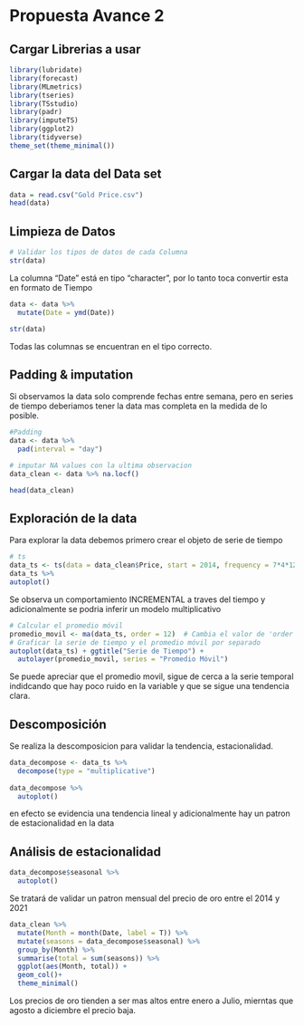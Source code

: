 # Propuesta Avance 2

## Cargar Librerias a usar
```r
library(lubridate) 
library(forecast) 
library(MLmetrics) 
library(tseries) 
library(TSstudio) 
library(padr) 
library(imputeTS)
library(ggplot2)
library(tidyverse)
theme_set(theme_minimal())
```
## Cargar la data del Data set
```r
data = read.csv("Gold Price.csv")
head(data)
```
## Limpieza de Datos
```r
# Validar los tipos de datos de cada Columna
str(data)
```
La columna "Date" está en tipo "character", por lo tanto toca convertir esta en formato de Tiempo

```r
data <- data %>% 
  mutate(Date = ymd(Date))

str(data)
```
Todas las columnas se encuentran en el tipo correcto. 

## Padding & imputation
Si observamos la data solo comprende fechas entre semana, pero en series de tiempo deberiamos tener la data mas completa en la medida de lo posible.
```r
#Padding
data <- data %>% 
  pad(interval = "day") 

# imputar NA values con la ultima observacion
data_clean <- data %>% na.locf()

head(data_clean)
```
## Exploración de la data
Para explorar la data debemos primero crear el objeto de serie de tiempo
```r
# ts
data_ts <- ts(data = data_clean$Price, start = 2014, frequency = 7*4*12)
data_ts %>% 
autoplot()
```
Se observa un comportamiento INCREMENTAL a traves del tiempo y adicionalmente se podria inferir un modelo multiplicativo

```r
# Calcular el promedio móvil
promedio_movil <- ma(data_ts, order = 12)  # Cambia el valor de 'order' según tus necesidades
# Graficar la serie de tiempo y el promedio móvil por separado
autoplot(data_ts) + ggtitle("Serie de Tiempo") +
  autolayer(promedio_movil, series = "Promedio Móvil")
```

Se puede apreciar que el promedio movil, sigue de cerca a la serie temporal indidcando que hay poco ruido en la variable y que se sigue una tendencia clara.

## Descomposición
Se realiza la descomposicion para validar la tendencia, estacionalidad.
```r
data_decompose <- data_ts %>% 
  decompose(type = "multiplicative")
  
data_decompose %>% 
  autoplot()
```
en efecto se evidencia una tendencia lineal y adicionalmente hay un patron de estacionalidad en la data

## Análisis de estacionalidad

```r
data_decompose$seasonal %>% 
  autoplot()
```
Se tratará de validar un patron mensual del precio de oro entre el 2014 y 2021

```r
data_clean %>% 
  mutate(Month = month(Date, label = T)) %>% 
  mutate(seasons = data_decompose$seasonal) %>% 
  group_by(Month) %>% 
  summarise(total = sum(seasons)) %>%   
  ggplot(aes(Month, total)) +
  geom_col()+
  theme_minimal()
```
Los precios de oro tienden a ser mas altos entre enero a Julio, mierntas que agosto a diciembre el precio baja.
